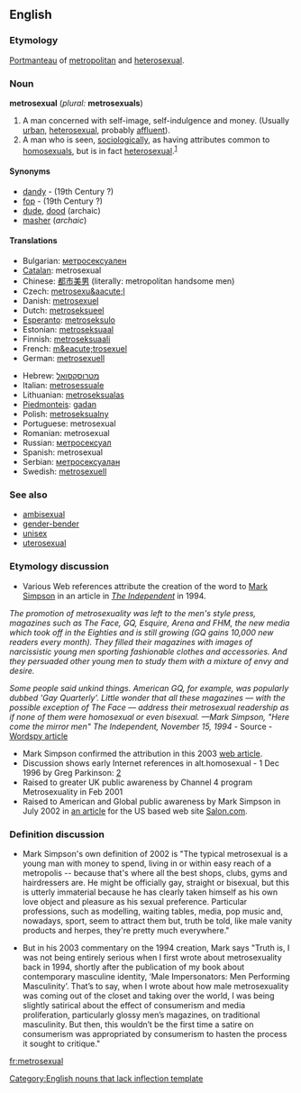 ==English==

===Etymology===
[[portmanteau word|Portmanteau]] of [[metropolitan]] and [[heterosexual]].

===Noun===
'''metrosexual''' (''plural:'' '''metrosexuals''')
<!-- what is this? [[de:Metrosexualität]] -->

# A man concerned with self-image, self-indulgence and money. (Usually [[urban]], [[heterosexual]], probably [[affluent]]). <!--  Might be considered gay for these attributes but generally is not.-->
# A man who is seen, [[sociologically]], as having attributes common to [[homosexuals]], but is in fact [[heterosexual]].<sup>[http://en.wiktionary.org/wiki/Image:Metrosexual_Definition.JPG]</sup>

====Synonyms====
*[[dandy]] - (19th Century ?)
*[[fop]] - (19th Century ?)
*[[dude]], [[dood]] (archaic)
*[[masher]] (''archaic'')

====Translations====
{{top}}
*Bulgarian: [[метросексуален]]
*[[Catalan]]: metrosexual
*Chinese: [[都市美男 ]] (literally: metropolitan handsome men)
*Czech: [[metrosexu&aacute;l]]
*Danish: [[metrosexuel]]
*Dutch: [[metroseksueel]]
*[[Esperanto]]: [[metroseksulo]]
*Estonian: [[metroseksuaal]]
*Finnish: [[metroseksuaali]]
*French: [[m&eacute;trosexuel]]
*German: [[metrosexuell]]
{{mid}}
*Hebrew: [[מטרוסקסואל]]
*Italian: [[metrosessuale]] {{m}}<!--[[vitellone]] {{m}} This doesn't seem to be correct: see my comment on the discussion page - Paul G -->
*Lithuanian: [[metroseksualas]]
*[[Piedmonteis]]: [[gadan]]
*Polish: [[metroseksualny]]
*Portuguese: metrosexual
*Romanian: metrosexual
*Russian: [[метросексуал]]
*Spanish: metrosexual
*Serbian: [[метросексуалан]]
*Swedish: [[metrosexuell]]
{{bottom}}

===See also===
*[[ambisexual]]
*[[gender-bender]]
*[[unisex]]
*[[uterosexual]]

{{rfc|move somewhere else, or condense into etym}}
===Etymology discussion===
*Various Web references attribute the creation of the word to [http://www.marksimpson.com Mark Simpson] in an article in ''[[w:The Independent|The Independent]]'' in 1994.

''The promotion of metrosexuality was left to the men's style press, magazines such as The Face, GQ, Esquire, Arena and FHM, the new media which took off in the Eighties and is still growing (GQ gains 10,000 new readers every month). They filled their magazines with images of narcissistic young men sporting fashionable clothes and accessories. And they persuaded other young men to study them with a mixture of envy and desire.''

''Some people said unkind things. American GQ, for example, was popularly dubbed 'Gay Quarterly'. Little wonder that all these magazines — with the possible exception of The Face — address their metrosexual readership as if none of them were homosexual or even bisexual.
—Mark Simpson, "Here come the mirror men" The Independent, November 15, 1994'' - Source - [http://www.wordspy.com/words/metrosexual.asp Wordspy article]

*Mark Simpson confirmed the attribution in this 2003 [http://www.marksimpson.com/pages/journalism/metrosexual_ios.html web article].
*Discussion shows early Internet references in alt.homosexual - 1 Dec 1996 by Greg Parkinson: [http://groups.google.com/groups?selm=glp-0112961230100001%40ppp87.cinenet.net&output=gplain]
*Raised to greater UK public awareness by Channel 4 program Metrosexuality in Feb 2001
*Raised to American and Global public awareness by Mark Simpson in July 2002 in [http://www.salon.com/ent/feature/2002/07/22/metrosexual/ an article] for the US based web site [http://www.salon.com/ Salon.com].

{{rfc|move somewhere else}}
===Definition discussion===
*Mark Simpson's own definition of 2002 is "The typical metrosexual is a young man with money to spend, living in or within easy reach of a metropolis -- because that's where all the best shops, clubs, gyms and hairdressers are. He might be officially gay, straight or bisexual, but this is utterly immaterial because he has clearly taken himself as his own love object and pleasure as his sexual preference. Particular professions, such as modelling, waiting tables, media, pop music and, nowadays, sport, seem to attract them but, truth be told, like male vanity products and herpes, they're pretty much everywhere."

*But in his 2003 commentary on the 1994 creation, Mark says "Truth is, I was not being entirely serious when I first wrote about metrosexuality back in 1994, shortly after the publication of my book about contemporary masculine identity, ‘Male Impersonators: Men Performing Masculinity’. That’s to say, when I wrote about how male metrosexuality was coming out of the closet and taking over the world, I was being slightly satirical about the effect of consumerism and media proliferation, particularly glossy men’s magazines, on traditional masculinity. But then, this wouldn’t be the first time a satire on consumerism was appropriated by consumerism to hasten the process it sought to critique."

[[Category:English nouns that lack inflection template]]

[[fr:metrosexual]]